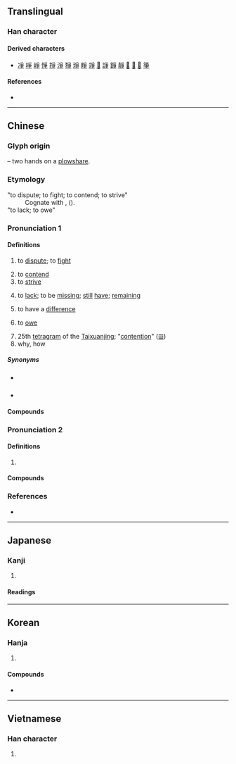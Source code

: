 {{also|争}}
{{character info}}
==Translingual==

===Han character===
{{Han char|rn=87|rad=爪|as=04|sn=8|four=20507|canj=BSD|ids=⿱爫⿻コ𬺰}}

====Derived characters====
* [[凈]] [[𠲜]] [[崢]] [[𢛵]] [[掙]] [[淨]] [[猙]] [[琤]] [[睜]] [[竫]] [[𠬉]] [[諍]] [[錚]] [[靜]] [[𦽰]] [[𤔷]] [[𨘱]] [[箏]]

====References====
* {{Han ref|kx=0688.330|dkj=19663|dj=1101.220|hdz=32031.030|uh=722D|ud=29229|bh=AAA7|bd=43687}}

----

==Chinese==
{{zh-forms|s=争|alt=諍}}

===Glyph origin===
{{Han etym}}
{{liushu|p}} – two hands on a [[plowshare]].

===Etymology===
; "to dispute; to fight; to contend; to strive"
: Cognate with {{cog|bo|འཛིང་བ||to quarrel; to contend; to fight}}, {{cog|my|စစ်||war}} ({{zh-ref|Schuessler, 2007}}).
; "to lack; to owe"
: {{rfe|zh}}

===Pronunciation 1===
{{zh-pron
|m=zhēng
|m-s=zen1
|c=zaang1,zang1,caang1
|c_note=zang1 - literary ("to dispute" and related senses); zaang1 - vernacular ("to contend", "to lack", "to owe"); caang1 - "to lack"
|c-t=zang1,cang1
|c-t_note=zang1 - dispute, fight, etc.; cang1 - to lack, to be missing
|g=zang1
|h=pfs=châng/chên;gd=zang1/zên1
|j=zeng1
|mb=cáing
|md=căng/cĕng
|md_note=căng - vernacular; cĕng - literary
|mn=xm,qz,jj,tp,hc,lk,sx,km,mg:chiⁿ/zz,kh,tn,tc,yl,pn:cheⁿ/xm,zz,tw:cheng/qz,jj:chng
|mn_note=chiⁿ/cheⁿ - vernacular; cheng/chng - literary
|mn-t=zên1
|w=1tsan,1tsen
|w_note=1tsan - vernacular; 1tsen - literary
|x=zen1
|mc=y
|oc=y
|cat=v
}}

====Definitions====
{{zh-hanzi}}

# to [[dispute]]; to [[fight]]
#: {{zh-x|冇 咩 好 爭{zaang1}。|It is nothing to fight over.|C}}
# to [[contend]]
# to [[strive]]
# {{lb|zh|dialectal Mandarin|Cantonese|dialectal Hakka|Jin|dialectal Min|southern Wu}} to [[lack]]; to be [[missing]]; [[still]] [[have]]; [[remaining]]
#: {{zh-x|佢哋 間 屋 仲 爭{zaang1} 個 廁{ci3}所 未 裝。|Their house still hasn't had the bathroom installed yet.|C}}
#: {{zh-x|到 機場 仲 爭{zaang1} 幾 分鐘。|There are still a couple minutes until we reach the airport.|C}}
# {{lb|zh|Cantonese}} to have a [[difference]] {{q|expressed in conjunction with terms of physical distance}}
#: {{zh-x|同 X 爭{zaang1} 好 遠|to be greatly different from X|C}}
#: {{zh-x|同 X 爭{zaang1} 十.萬.八.千.里|to be radically different from X ("be different by 108,000 ''li''")|C}}
# {{lb|zh|dialectal}} to [[owe]]
# 25th [[tetragram]] of the [[Taixuanjing]]; "[[contention]]" ([[𝌞]])
# why, how

=====Synonyms=====
{{zh-dial|吵架}}

* {{sense|to lack}} {{zh-l|欠}}
* {{sense|to owe}}
{{zh-dial|欠}}

====Compounds====
{{zh-der|只爭旦夕|乖爭|力爭|力爭上流|伊科戰爭|恐後爭先|吃醋爭風|一爭長短|意氣之爭|交爭|內爭|差爭|勞資爭議|常規戰爭|南北戰爭|惡性競爭|息爭|力爭上游|必爭之地|布匿戰爭|不爭多|北方戰爭|不爭得|代理戰爭|以阿戰爭|上下爭輝|廷爭面折|忿爭|宗教戰爭|中法戰爭|奮勇爭先|分秒必爭|你爭我奪|分爭|兩虎相爭|傳統戰爭|係爭|兩伊戰爭|原子戰爭|不爭|全面戰爭|係爭物|十鼠爭穴|不爭氣|爭面子|爭執|爭交|朋黨之爭|爭長論短|據理力爭|據理而爭|爭閑氣|爭功諉過|爭持不下|爭權攘利|抗爭|爭妍獻媚|爭涉|爭寵|明爭暗鬥|爭妍鬥豔|爭球|爭持|爭辯|爭鋒|爭奈|滕薛爭長|爭強鬥勝|政治鬥爭|爭勝|爭衡|生存競爭|戰爭|爭強|核子戰爭|爭嘴|爭雄|楚漢相爭|爭妍鬥奇|爭頭鼓腦|直皖戰爭|普法戰爭|戰爭片|爭霸|有限戰爭|為國爭光|爭奇鬥妍|爭名奪利|爭輝|爭些|爭差|萬壑爭流|爭鋒吃醋|爭奇鬥豔|爭紅鬥紫|爭口|桃柳爭妍|爭坐位帖|爭道|爭權|爭奇鬥異|百年戰爭|百家爭鳴|爭四角|爭風吃醋|甲午戰爭|爭逐|爭臉|爭強賭勝|牛李黨爭|爭鹿|爭鬥|爭風|爭霸戰|爭長競短|爭長爭短|爭豔|爭議|爭論|爭訟|爭臣|爭競|爭端|爭短論長|爭氣|爭權奪利|爭強顯勝|爭強好勝|爭席|爭吵|爭名競利|爭口氣|爭取|爭友|爭勝要強|爭分奪秒|爭先|爭功|爭鬧|無血戰爭|炫異爭奇|爭先恐後|爭奪|推鋒爭死|桃李爭妍|無限戰爭|爭戰|直奉戰爭|爭光|權力鬥爭|波希戰爭|爭妍|爭鳴|桃李爭輝|爭似|普奧戰爭|抗日戰爭|爭名逐利|百花爭妍|良性競爭|龍爭虎戰|紛爭|那爭|與世靡爭|虎鬥龍爭|耀眼爭光|逐利爭名|鼓腦爭頭|龍爭虎鬥|雞鶩爭食|黨爭|鄭人爭年|競爭|競短爭長|鷸蚌相爭|鴉片戰爭|鬥爭鬥合|鬥豔爭芳|鬥爭|諫爭如流|蝸角之爭|龍戰虎爭|護法戰爭|論爭|蠻觸之爭|競爭力|革爭|革命戰爭|面折廷爭|階級鬥爭|背本爭末|雞爭鵝鬥|鬥巧爭奇|門戶之爭|解訟息爭|蠻觸相爭|自由競爭|與世無爭|薔薇戰爭|與民爭利|紛爭不已|人民戰爭|爭拗}}

===Pronunciation 2===
{{zh-pron
|m=zhèng
|dial=n
|cat=v
}}

====Definitions====
{{zh-hanzi}}

# {{zh-o}} {{zh-original|諍|to [[admonish]]}}

====Compounds====
{{zh-der|fold=1|爭子|爭友|爭臣|爭引|爭弟}}

===References===
* {{R:yue:Hanzi}}

{{zh-cat|Elementary}}

----

==Japanese==
{{ja-kanji forms|争|爭}}

===Kanji===
{{ja-kanji|grade=|rs=爪04|shin=争}}

# {{ja-kyu sp|争}}

====Readings====
{{ja-readings
|goon=しょう<しやう
|kanon=そう<さう
}}

----

==Korean==

===Hanja===
{{ko-hanja|다투다|다툴|쟁}}

# {{hanja form of|쟁|[[dispute]]; [[fight]]}}

====Compounds====
* {{ko-l|전쟁|[[war]]|戰爭}}

----

==Vietnamese==

===Han character===
{{vi-readings|reading=tranh, giành|rs=爪04}}

# {{rfdef|vi|sort=爪04}}